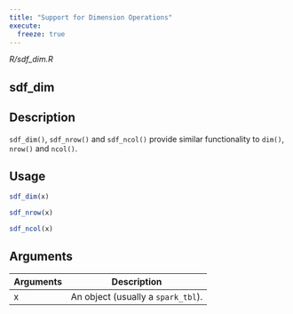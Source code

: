 ```yaml
---
title: "Support for Dimension Operations"
execute:
  freeze: true
---
```


*R/sdf_dim.R*

## sdf_dim

## Description
`sdf_dim()`,  `sdf_nrow()` and `sdf_ncol()` provide similar functionality to `dim()`, `nrow()` and `ncol()`. 


## Usage
```r
sdf_dim(x) 

sdf_nrow(x) 

sdf_ncol(x) 
```

## Arguments
|Arguments|Description|
|---|---|
| x | An object (usually a `spark_tbl`). |







